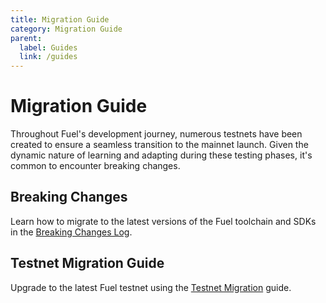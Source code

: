 ```yaml
---
title: Migration Guide
category: Migration Guide
parent:
  label: Guides
  link: /guides
---
```


# Migration Guide

Throughout Fuel's development journey, numerous testnets have been created to ensure a seamless transition to the mainnet launch. 
Given the dynamic nature of learning and adapting during these testing phases, it's common to encounter breaking changes.

## Breaking Changes

Learn how to migrate to the latest versions of the Fuel toolchain and SDKs in the [Breaking Changes Log](/guides/migration-guide/breaking-changes-log).

## Testnet Migration Guide

Upgrade to the latest Fuel testnet using the [Testnet Migration](/guides/migration-guide/testnet-migration) guide.
